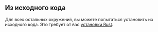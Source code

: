 
## Из исходного кода

Для всех остальных окружений, вы можете попытаться установить из исходного кода. Это требует от вас [установки Rust](https://rustup.rs/).

<CliFromSource />
